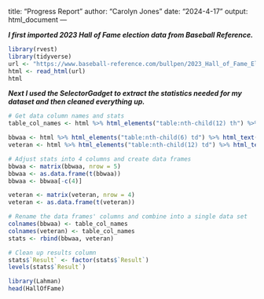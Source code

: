 title: "Progress Report"
author: "Carolyn Jones"
date: "2024-4-17"
output: html_document
---

***I first imported 2023 Hall of Fame election data from Baseball Reference.***

```r
library(rvest)
library(tidyverse)
url <- "https://www.baseball-reference.com/bullpen/2023_Hall_of_Fame_Election"
html <- read_html(url)
html
```


***Next I used the SelectorGadget to extract the statistics needed for my dataset and then cleaned everything up.***

```r
# Get data column names and stats
table_col_names <- html %>% html_elements("table:nth-child(12) th") %>% html_text()

bbwaa <- html %>% html_elements("table:nth-child(6) td") %>% html_text()
veteran <- html %>% html_elements("table:nth-child(12) td") %>% html_text()

# Adjust stats into 4 columns and create data frames
bbwaa <- matrix(bbwaa, nrow = 5)
bbwaa <- as.data.frame(t(bbwaa))
bbwaa <- bbwaa[-c(4)]

veteran <- matrix(veteran, nrow = 4)
veteran <- as.data.frame(t(veteran))

# Rename the data frames' columns and combine into a single data set
colnames(bbwaa) <- table_col_names
colnames(veteran) <- table_col_names
stats <- rbind(bbwaa, veteran)

# Clean up results column
stats$`Result` <- factor(stats$`Result`)
levels(stats$`Result`)
```


```r
library(Lahman)
head(HallOfFame)
```

